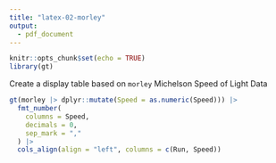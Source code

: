 ```yaml
---
title: "latex-02-morley"
output: 
  - pdf_document
---
```


```r
knitr::opts_chunk$set(echo = TRUE)
library(gt)
```

Create a display table based on `morley` Michelson Speed of Light Data

```r
gt(morley |> dplyr::mutate(Speed = as.numeric(Speed))) |>
  fmt_number(
    columns = Speed,
    decimals = 0,
    sep_mark = ","
  ) |>
  cols_align(align = "left", columns = c(Run, Speed))
```

